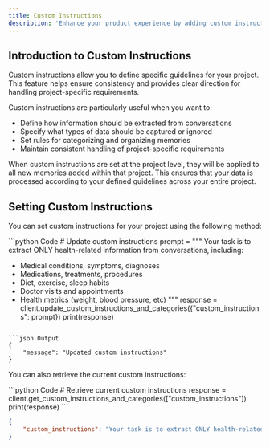 ```yaml
---
title: Custom Instructions
description: 'Enhance your product experience by adding custom instructions tailored to your needs'
---
```


## Introduction to Custom Instructions

Custom instructions allow you to define specific guidelines for your project. This feature helps ensure consistency and provides clear direction for handling project-specific requirements.

Custom instructions are particularly useful when you want to:
- Define how information should be extracted from conversations
- Specify what types of data should be captured or ignored
- Set rules for categorizing and organizing memories
- Maintain consistent handling of project-specific requirements

When custom instructions are set at the project level, they will be applied to all new memories added within that project. This ensures that your data is processed according to your defined guidelines across your entire project.

## Setting Custom Instructions

You can set custom instructions for your project using the following method:

<CodeGroup>
```python Code
# Update custom instructions
prompt = """
Your task is to extract ONLY health-related information from conversations, including:

- Medical conditions, symptoms, diagnoses
- Medications, treatments, procedures
- Diet, exercise, sleep habits
- Doctor visits and appointments
- Health metrics (weight, blood pressure, etc)
"""
response = client.update_custom_instructions_and_categories({"custom_instructions": prompt})
print(response)
```

```json Output
{
    "message": "Updated custom instructions"
}
```
</CodeGroup>

You can also retrieve the current custom instructions:

<CodeGroup>
```python Code
# Retrieve current custom instructions
response = client.get_custom_instructions_and_categories(["custom_instructions"])
print(response)
```

```json Output
{
    "custom_instructions": "Your task is to extract ONLY health-related information from conversations, including:\n\n- Medical conditions, symptoms, diagnoses\n- Medications, treatments, procedures\n- Diet, exercise, sleep habits\n- Doctor visits and appointments\n- Health metrics (weight, blood pressure, etc)"
}
```
</CodeGroup>